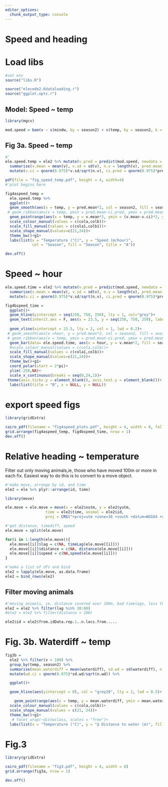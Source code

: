 ```yaml
---
editor_options:
  chunk_output_type: console
---
```


# Speed and heading

# Load libs

```r
#set env
source("libs.R")
```

```r
source("elecode2.6dataloading.r")
source("ggplot.opts.r")
```

## Model: Speed ~ temp

```r
library(mgcv)

mod.speed = bam(v ~ s(mindw, by = season2) + s(temp, by = season2, k = 4) + season2 + woody.density + s(id, bs = "re"), data = ele2)
```

## Fig 3a. Speed ~ temp

```r
#'
ele.speed.temp = ele2 %>% mutate(v.pred = predict(mod.speed, newdata = ., scale = "response", allow.new.levels = T), temp = round_any(temp,2)) %>%  group_by(season2, temp) %>%
  summarise(v.mean = mean(v), v.sd = sd(v), n.v = length(v), pred.mean = mean(v.pred, na.rm = T), pred.sd=sd(v.pred, na.rm = T), pred.n = length(v.pred)) %>%
  mutate(v.ci = qnorm(0.975)*v.sd/sqrt(n.v), ci.pred = qnorm(0.975)*pred.sd/sqrt(pred.n))
```


```r
pdf(file = "fig_speed_temp.pdf", height = 4, width=4)
#'plot begins here

fig4aspeed_temp = 
  ele.speed.temp %>%
  ggplot()+
  geom_smooth(aes(x = temp, y = pred.mean*2, col = season2, fill = season2), lty = 1, lwd = 0.5)+
 # geom_ribbon(aes(x = temp, ymin = pred.mean-ci.pred, ymax = pred.mean+ci.pred, fill = season2), alpha = 0.5)+
  geom_pointrange(aes(x = temp, y = v.mean*2, ymin = (v.mean-v.ci)*2, ymax = (v.mean+v.ci)*2, col = season2, shape = season2), fatten = 10, fill = "white", lty = 1, lwd = 0.2, stroke = 0.6)+
  scale_colour_manual(values = c(cola,colb))+
  scale_fill_manual(values = c(cola1,colb1))+
  scale_shape_manual(values=c(21,24))+
  theme_bw()+g1+
  labs(list(x = "Temperature (°C)", y = "Speed (m/hour)",
            col = "Season", fill = "Season", title = "A"))

dev.off()
```

# Speed ~ hour
```r
ele.speed.time = ele2 %>% mutate(v.pred = predict(mod.speed, newdata = ., scale = "response", allow.new.levels = T)) %>%  group_by(season2, hour) %>%
  summarise(v.mean = mean(v), v.sd = sd(v), n.v = length(v), pred.mean = mean(v.pred, na.rm = T), pred.sd=sd(v.pred, na.rm = T), pred.n = length(v.pred)) %>%
  mutate(v.ci = qnorm(0.975)*v.sd/sqrt(n.v), ci.pred = qnorm(0.975)*pred.sd/sqrt(pred.n))
```

```r
fig4bspeed_time = 
  ggplot()+
  geom_hline(yintercept = seq(250, 750, 250), lty = 1, col="grey")+
  geom_text(inherit.aes = F, aes(x = 23.5, y = seq(250, 750, 250), label = c("250m/hr","500m/hr","750m/hr")), vjust = "outward", size = 2)+
  
  geom_vline(xintercept = 23.5, lty = 2, col = 1, lwd = 0.2)+
 # geom_smooth(aes(x =hour, y = pred.mean*2, col = season2, fill = season2), lty = 1, lwd = 0.5)+
 # geom_ribbon(aes(x = temp, ymin = pred.mean-ci.pred, ymax = pred.mean+ci.pred, fill = season2), alpha = 0.5)+
  geom_bar(data= ele.speed.time, aes(x = hour, y = v.mean*2, fill = season2), stat = "identity", position = "dodge")+
  #scale_colour_manual(values = c(cola,colb))+
  scale_fill_manual(values = c(cola1,colb))+
  scale_shape_manual(values=c(21,24))+
  theme_bw()+g1+
  coord_polar(start = 2*pi)+
  ylim(-250,NA)+
  scale_x_continuous(breaks = seq(0,24,1))+
 theme(axis.ticks.y = element_blank(), axis.text.y = element_blank())+
  labs(list(title = "B", x = NULL, y = NULL))
```

# export speed figs

```r
library(gridExtra)

cairo_pdf(filename = "fig4speed_plots.pdf", height = 4, width = 8, fallback_resolution = 600)
grid.arrange(fig4aspeed_temp, fig4bspeed_time, nrow = 1)
dev.off()
```


# Relative heading ~ temperature

Filter out only moving animals,ie, those who have moved 100m or more in each fix.
Easiest way to do this is to convert to a move object.

```r
#'make move, arrange by id, and time
ele2 = ele %>% plyr::arrange(id, time)

library(move)

ele.move = ele.move = move(x = ele2$xutm, y = ele2$yutm, 
                  time = ele2$time, animal = ele2$id,
                  proj = CRS("+proj=utm +zone=36 +south +datum=WGS84 +units=m +no_defs"), data = ele2)
```

```r
#'get distance, timediff, speed
ele.move = split(ele.move)

for(i in 1:length(ele.move)){
  ele.move[[i]]$lag = c(NA, timeLag(ele.move[[i]]))
  ele.move[[i]]$distance = c(NA, distance(ele.move[[i]]))
  ele.move[[i]]$speed = c(NA,speed(ele.move[[i]]))
}

#'make a list of dfs and bind
ele2 = lapply(ele.move, as.data.frame)
ele2 = bind_rows(ele2)
```

## Filter moving animals

```r
#'moving animals, ie, distance covered over 100m, bad timelags, less than 10mins or over 60mins
ele2 = ele2 %>% filter(lag %in% 20:60)
#ele2 = ele2 %>% filter(distance > 100)

ele2$id = ele2$from.idData.rep.1..n.locs.from.....
```

# Fig. 3b. Waterdiff ~ temp

```r

fig3b = 
  ele2 %>% filter(v > 100) %>% 
  group_by(temp, season2) %>%
  summarise(mean.waterdiff = mean(waterdiff), sd.wd = sd(waterdiff), n.wd = length(waterdiff)) %>%
  mutate(wd.ci = qnorm(0.975)*sd.wd/sqrt(n.wd)) %>% 

  ggplot()+

  geom_hline(aes(yintercept = 0), col = "grey20", lty = 2, lwd = 0.5)+

    geom_pointrange(aes(x = temp, y = mean.waterdiff, ymin = mean.waterdiff-wd.ci, ymax = mean.waterdiff+wd.ci, col = season2, shape = season2), position = position_dodge(width = 0.7), fatten = 10, lty = 1, fill = "white", stroke = 0.7, lwd = 0.2)+
  scale_colour_manual(values = c(cola,colb))+
  scale_shape_manual(values = c(21, 24))+
  theme_bw()+g1+
   # facet_wrap(~distwclass, scales = "free")+
  labs(list(x = "Temperature (°C)", y = "Δ Distance to water (m)", fill = "Season", shape = "Season", colour = "Season"))#+ylim(-25,30)+xlim(15,40)

```

# Fig.3

```r

library(gridExtra)

cairo_pdf(filename = "fig3.pdf", height = 4, width = 8)
grid.arrange(fig3a, nrow = 1)

dev.off()
```

